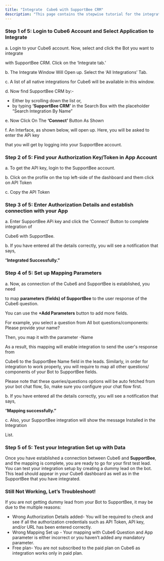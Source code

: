 ```yaml
---
title: "Integrate  Cube6 with SupportBee CRM"
description: "This page contains the stepwise tutorial for the integration with  Cube6"
---
```


### **Step 1 of 5: Login to  Cube6 Account and Select Application to Integrate**

a. Login to your  Cube6 account. Now, select and click the Bot you want to integrate

with SupportBee CRM. Click on the ‘Integrate tab.’

b. The Integrate Window Will Open up. Select the ‘All Integrations’ Tab.

c. A list of all native integrations for  Cube6 will be available in this window.

d. Now find SupportBee CRM by:-

- Either by scrolling down the list or,
- by typing **‘SupportBee CRM’** in the Search Box with the placeholder “Search Integration By Name”

e. Now Click On The **‘Connect’** Button As Shown

f. An Interface, as shown below, will open up. Here, you will be asked to enter the APi key

that you will get by logging into your SupportBee account.

### **Step 2 of 5: Find your Authorization Key/Token in App Account**

a. To get the API key, login to the SupportBee account.

b. Click on the profile on the top left-side of the dashboard and them click on API Token

c. Copy the API Token

### **Step 3 of 5: Enter Authorization Details and establish connection with your App**

a. Enter SupportBee APi key and click the ‘Connect’ Button to complete integration of

Cube6 with SupportBee.

b. If you have entered all the details correctly, you will see a notification that says,

“**Integrated Successfully.”**

### **Step 4 of 5: Set up Mapping Parameters**

a. Now, as connection of the  Cube6 and SupportBee is established, you need

to map **parameters (fields) of SupportBee** to the user response of the  Cube6 question.

You can use the **\+Add Parameters** button to add more fields.

For example, you select a question from All bot questions/components: Please provide your name?

Then, you map it with the parameter -Name

As a result, this mapping will enable integration to send the user's response from

Cube6 to the SupportBee Name field in the leads. Similarly, in order for integration to work properly, you will require to map all other questions/ components of your Bot to SupportBee fields.

Please note that these queries/questions options will be auto fetched from your bot chat flow, So, make sure you configure your chat flow first.

b. If you have entered all the details correctly, you will see a notification that says,

“**Mapping successfully.”**

c. Also, your SupportBee integration will show the message Installed in the Integration

List.

### **Step 5 of 5: Test your Integration Set up with Data**

Once you have established a connection between Cube6 and **SupportBee**, and the mapping is complete, you are ready to go for your first test lead. You can test your integration setup by creating a dummy lead on the bot. This lead should appear in your  Cube6 dashboard as well as in the SupportBee that you have integrated.

### **Still Not Working, Let’s Troubleshoot\!**

If you are not getting dummy lead from your Bot to SupportBee, it may be due to the multiple reasons:

- Wrong Authorization Details added- You will be required to check and see if all the authorization credentials such as API Token, API key, and/or URL has been entered correctly.
- Wrong Mapping Set up - Your mapping with  Cube6 Question and App parameter is either incorrect or you haven’t added any mandatory parameter.
- Free plan- You are not subscribed to the paid plan on  Cube6 as integration works only in paid plan.
